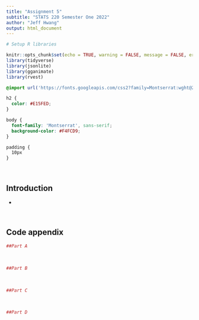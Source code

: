 ```yaml
---
title: "Assignment 5"
subtitle: "STATS 220 Semester One 2022"
author: "Jeff Hwang"
output: html_document
---
```


```r
# Setup R libraries

knitr::opts_chunk$set(echo = TRUE, warning = FALSE, message = FALSE, error = FALSE)
library(tidyverse)
library(jsonlite)
library(gganimate)
library(rvest)
```


```css
@import url('https://fonts.googleapis.com/css2?family=Montserrat:wght@200&family=Sacramento&display=swap');

h2 {
  color: #E15FED;
}

body {
  font-family: 'Montserrat', sans-serif;
  background-color: #F4FCD9;
}

padding { 
  10px
}

```

\

## Introduction

- 

\

## Code appendix

```r
##Part A

```

\

```r
##Part B


```

\

```r
##Part C


```

\

```r
##Part D


```



